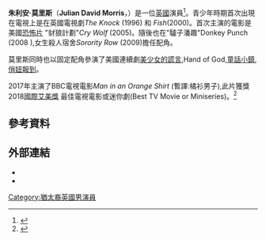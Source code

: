 {{noteTA
|T=zh-tw:朱利安·莫里斯

}}
{{Infobox person
| name         = Julian Morris
| image        = Julian Morris 2015.jpg
| caption      = 
| birth_name   = Julian David Morris
| birth_date   = {{Birth date and age|1983|1|13|df=y}}
| birth_place  = 英格蘭[[倫敦|倫敦]]Crouch End
| residence    = 美國[[加利福尼亞州|加利福尼亞州]][[洛杉磯|洛杉磯]]
| nationality = 英國
| occupation   = 演員
| years_active = 1996–現在
| website      = {{URL|http://www.julianmorris.net/}}
}}
'''朱利安·莫里斯'''（'''Julian David Morris'''，{{bd|1983年|1月13日}}）是一位[[英國|英國]]演員<ref>{{cite web |last=Morris |first=Julian |url=https://twitter.com/Ju1ianMorris/status/290568085965000704 |title=Spending my 30th in Hawaii with my amazing friends |publisher=[[Twitter|Twitter]] |date=13 January 2013 |accessdate=2016-03-25 |archive-date=2019-12-16 |archive-url=https://web.archive.org/web/20191216234059/https://twitter.com/Ju1ianMorris/status/290568085965000704 |dead-url=no }}</ref>。青少年時期首次出現在電視上是在英國電視劇''The Knock'' (1996) 和 ''Fish''(2000)。首次主演的電影是美國[[恐怖片|恐怖片]] "豺狼計劃"''Cry Wolf'' (2005)。隨後也在"驢子潘趣"Donkey Punch (2008 ),女生殺人宿舍''Sorority Row'' (2009)擔任配角。 

莫里斯同時也以固定配角參演了美國連續劇[[美少女的謊言|美少女的謊言]],Hand of God,[[童話小鎮|童話小鎮]],[[俏妞報到|俏妞報到]]。 

2017年主演了BBC電視電影''Man in an Orange Shirt''  (暫譯:橘衫男子),此片獲獎2018[[國際艾美獎|國際艾美獎]] 最佳電視電影或迷你劇(Best TV Movie or Miniseries)。<ref>{{Cite news|url=https://variety.com/2018/tv/news/international-emmy-award-2018-nominations-unveiled-1202959730/|title=International Emmy Award Nominations Unveiled|last=Clarke|first=Stewart|date=27 September 2018|work=[[Variety_(magazine)|Variety]]|access-date=29 September 2018|language=en-US|archive-date=2020-08-28|archive-url=https://web.archive.org/web/20200828130858/https://variety.com/2018/tv/news/international-emmy-award-2018-nominations-unveiled-1202959730/|dead-url=no}}</ref> 

==參考資料==
{{Reflist}}
==外部連結==
* {{Official website|http://www.julianmorris.net/}}
* {{IMDb name|nm0606690}}

[[Category:猶太裔英國男演員|Category:猶太裔英國男演員]]